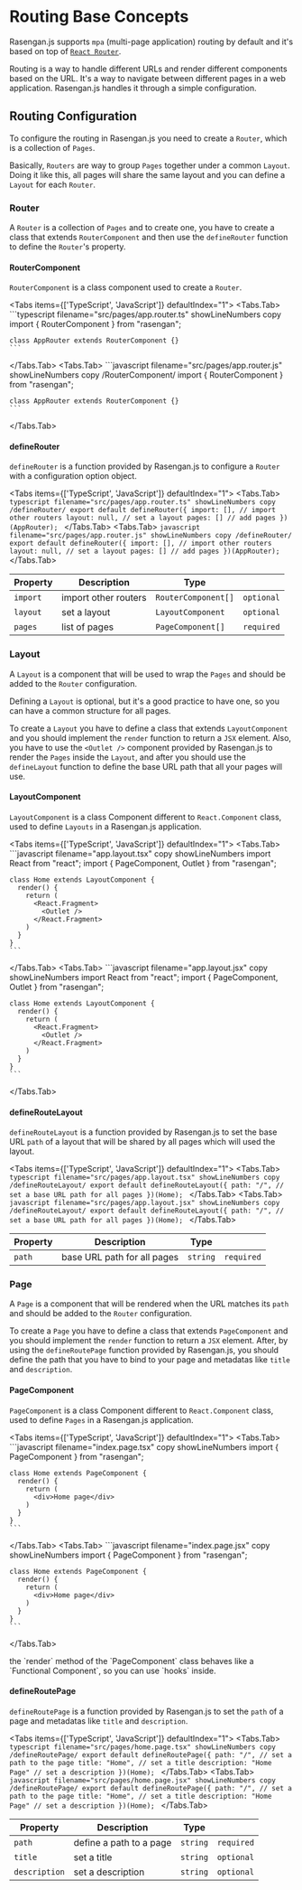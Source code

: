 

# Routing Base Concepts

Rasengan.js supports `mpa` (multi-page application) routing by default and it's based on top of [`React Router`](https://reactrouter.com/).

Routing is a way to handle different URLs and render different components based on the URL. It's a way to navigate between different pages in a web application.
Rasengan.js handles it through a simple configuration.

## Routing Configuration

To configure the routing in Rasengan.js you need to create a `Router`, which is a collection of `Pages`.

Basically, `Routers` are way to group `Pages` together under a common `Layout`. Doing it like this, all pages will share the same layout and you can define a `Layout` for each `Router`.

### Router 

A `Router` is a collection of `Pages` and to create one, you have to create a class that extends `RouterComponent` and then use the `defineRouter` function to define the `Router`'s property.

#### RouterComponent

`RouterComponent` is a class component used to create a `Router`.

<Tabs items={['TypeScript', 'JavaScript']} defaultIndex="1">
  <Tabs.Tab>
    ```typescript filename="src/pages/app.router.ts" showLineNumbers copy
    import { RouterComponent } from "rasengan";

    class AppRouter extends RouterComponent {}
    ```
  </Tabs.Tab>
  <Tabs.Tab>
    ```javascript filename="src/pages/app.router.js" showLineNumbers copy /RouterComponent/
    import { RouterComponent } from "rasengan";

    class AppRouter extends RouterComponent {}
    ```
  </Tabs.Tab>
</Tabs>

#### defineRouter 

`defineRouter` is a function provided by Rasengan.js to configure a `Router` with a configuration option object.

<Tabs items={['TypeScript', 'JavaScript']} defaultIndex="1">
  <Tabs.Tab>
    ```typescript filename="src/pages/app.router.ts" showLineNumbers copy /defineRouter/
    export default defineRouter({
      import: [], // import other routers
      layout: null, // set a layout
      pages: [] // add pages
    })(AppRouter);
    ```
  </Tabs.Tab>
  <Tabs.Tab>
    ```javascript filename="src/pages/app.router.js" showLineNumbers copy /defineRouter/
    export default defineRouter({
      import: [], // import other routers
      layout: null, // set a layout
      pages: [] // add pages
    })(AppRouter);
    ```
  </Tabs.Tab>
</Tabs>

| Property    | Description             | Type                 |            |
|-------------|-------------------------|----------------------|------------|
| `import`    | import other routers    | `RouterComponent[]`  | `optional` |
| `layout`    | set a layout            | `LayoutComponent`    | `optional` |
| `pages`     | list of pages           | `PageComponent[]`    | `required` |


### Layout

A `Layout` is a component that will be used to wrap the `Pages` and should be added to the `Router` configuration.

Defining a `Layout` is optional, but it's a good practice to have one, so you can have a common structure for all pages. 

To create a `Layout` you have to define a class that extends `LayoutComponent` and you should implement the `render` function to return a `JSX` element.
Also, you have to use the `<Outlet />` component provided by Rasengan.js to render the `Pages` inside the `Layout`, 
and after you should use the `defineLayout` function to define the base URL path that all your pages will use.

#### LayoutComponent

`LayoutComponent` is a class Component different to `React.Component` class, used to define `Layouts` in a Rasengan.js application.

<Tabs items={['TypeScript', 'JavaScript']} defaultIndex="1">
  <Tabs.Tab>
    ```javascript filename="app.layout.tsx" copy showLineNumbers
    import React from "react";
    import { PageComponent, Outlet } from "rasengan";

    class Home extends LayoutComponent {
      render() {
        return (
          <React.Fragment>
            <Outlet />
          </React.Fragment>
        )
      }
    }
    ```
  </Tabs.Tab>
  <Tabs.Tab>
    ```javascript filename="app.layout.jsx" copy showLineNumbers
    import React from "react";
    import { PageComponent, Outlet } from "rasengan";

    class Home extends LayoutComponent {
      render() {
        return (
          <React.Fragment>
            <Outlet />
          </React.Fragment>
        )
      }
    }
    ```
  </Tabs.Tab>
</Tabs>

#### defineRouteLayout

`defineRouteLayout` is a function provided by Rasengan.js to set the base URL `path` of a layout that will be shared by all pages which will used the layout.

<Tabs items={['TypeScript', 'JavaScript']} defaultIndex="1">
  <Tabs.Tab>
    ```typescript filename="src/pages/app.layout.tsx" showLineNumbers copy /defineRouteLayout/
    export default defineRouteLayout({
      path: "/", // set a base URL path for all pages
    })(Home);
    ```
  </Tabs.Tab>
  <Tabs.Tab>
    ```javascript filename="src/pages/app.layout.jsx" showLineNumbers copy /defineRouteLayout/
    export default defineRouteLayout({
      path: "/", // set a base URL path for all pages
    })(Home);
    ```
  </Tabs.Tab>
</Tabs>

| Property      | Description                    | Type      |            |
|---------------|--------------------------------|-----------|------------|
| `path`        | base URL path for all pages    | `string`  | `required` |


### Page

A `Page` is a component that will be rendered when the URL matches its `path` and should be added to the `Router` configuration.

To create a `Page` you have to define a class that extends `PageComponent` and you should implement the `render` function to return a `JSX` element.
After, by using the `defineRoutePage` function provided by Rasengan.js, you should define the path that you have to bind to your page and metadatas
like `title` and `description`.

#### PageComponent

`PageComponent` is a class Component different to `React.Component` class, used to define `Pages` in a Rasengan.js application.

<Tabs items={['TypeScript', 'JavaScript']} defaultIndex="1">
  <Tabs.Tab>
    ```javascript filename="index.page.tsx" copy showLineNumbers
    import { PageComponent } from "rasengan";

    class Home extends PageComponent {
      render() {
        return (
          <div>Home page</div>
        )
      }
    }
    ```
  </Tabs.Tab>
  <Tabs.Tab>
    ```javascript filename="index.page.jsx" copy showLineNumbers
    import { PageComponent } from "rasengan";

    class Home extends PageComponent {
      render() {
        return (
          <div>Home page</div>
        )
      }
    }
    ```
  </Tabs.Tab>
</Tabs>

<AlertBox type="tip">
the `render` method of the `PageComponent` class behaves like a `Functional Component`, so you can use `hooks` inside.
</AlertBox>

#### defineRoutePage

`defineRoutePage` is a function provided by Rasengan.js to set the `path` of a page and metadatas like `title` and `description`.

<Tabs items={['TypeScript', 'JavaScript']} defaultIndex="1">
  <Tabs.Tab>
    ```typescript filename="src/pages/home.page.tsx" showLineNumbers copy /defineRoutePage/
    export default defineRoutePage({
      path: "/", // set a path to the page
      title: "Home", // set a title
      description: "Home Page" // set a description
    })(Home);
    ```
  </Tabs.Tab>
  <Tabs.Tab>
    ```javascript filename="src/pages/home.page.jsx" showLineNumbers copy /defineRoutePage/
    export default defineRoutePage({
      path: "/", // set a path to the page
      title: "Home", // set a title
      description: "Home Page" // set a description
    })(Home);
    ```
  </Tabs.Tab>
</Tabs>

| Property      | Description                | Type      |            |
|---------------|----------------------------|-----------|------------|
| `path`        | define a path to a page    | `string`  | `required` |
| `title`       | set a title                | `string`  | `optional` |
| `description` | set a description          | `string`  | `optional` |

